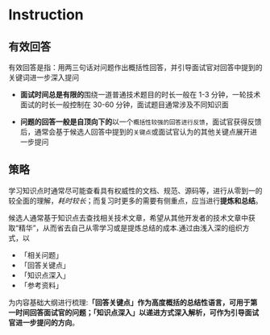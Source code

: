 # Instruction

## 有效回答

有效回答是指：用两三句话对问题作出概括性回答，并引导面试官对回答中提到的关键词进一步深入提问

- **面试时间总是有限的**围绕一道普通技术题目的时长一般在 1-3 分钟，一轮技术面试的时长一般控制在 30-60 分钟，面试题目通常涉及不同知识面

- **问题的回答一般是自顶向下的**以一个`概括性较强的回答进行反馈`，面试官获得反馈后，通常会基于候选人回答中提到的`关键点`或面试官认为的其他关键点展开进一步提问

## 策略

学习知识点时通常尽可能查看具有权威性的文档、规范、源码等，进行从零到一的较全面的理解，_耗时较长_；而复习时更多的需要有侧重点，应当进行**提炼和总结**。

候选人通常基于知识点去查找相关技术文章，希望从其他开发者的技术文章中获取“精华”，从而省去自己从零学习或是提炼总结的成本.通过由浅入深的组织方式，以

- 「相关问题」
- 「回答关键点」
- 「知识点深入」
- 「参考资料」

为内容基础大纲进行梳理:**「回答关键点」作为高度概括的总结性语言，可用于第一时间回答面试官的问题；「知识点深入」以递进方式深入解析，可作为引导面试官进一步提问的方向**。
